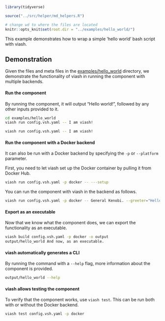 ```r
library(tidyverse)

source("../src/helper/md_helpers.R")

# change wd to where the files are located
knitr::opts_knit$set(root.dir = "../examples/hello_world/") 
```

This example demonstrates how to wrap a simple 'hello world' bash script with viash.

## Demonstration
Given the files and meta files in the [examples/hello_world](https://github.com/data-intuitive/viash_docs/tree/master/examples/hello_world) directory, we demonstrate the functionality of viash in running the component 
with multiple backends.

#### Run the component
By running the component, it will output "Hello world!", followed by any other inputs provided to it.

```bash
cd examples/hello_world
viash run config.vsh.yaml -- I am viash!
```
```bash
viash run config.vsh.yaml -- I am viash!
```

#### Run the component with a Docker backend
It can also be run with a Docker backend by specifying the `-p` or `--platform` parameter.

First, you need to let viash set up the Docker container by pulling it from Docker Hub.
```bash
viash run config.vsh.yaml -p docker -- ---setup
```

You can run the component with viash in the backend as follows.
```bash
viash run config.vsh.yaml -p docker -- General Kenobi. --greeter="Hello there."
```

#### Export as an executable
Now that we know what the component does, we can export the functionality as an executable.
```bash
viash build config.vsh.yaml -p docker -o output
output/hello_world And now, as an executable.
```

#### viash automatically generates a CLI
By running the command with a `--help` flag, more information about the component is provided.
```bash
output/hello_world --help
```

#### viash allows testing the component
To verify that the component works, use `viash test`. This can be run both with or without the Docker backend.
```bash
viash test config.vsh.yaml -p docker
```